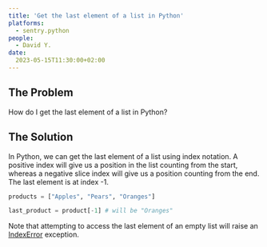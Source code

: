 ```yaml
---
title: 'Get the last element of a list in Python'
platforms: 
  - sentry.python
people: 
  - David Y.
date: 
  2023-05-15T11:30:00+02:00
---
```


## The Problem

How do I get the last element of a list in Python?

## The Solution

In Python, we can get the last element of a list using index notation. A positive index will give us a position in the list counting from the start, whereas a negative slice index will give us a position counting from the end. The last element is at index -1.

```python
products = ["Apples", "Pears", "Oranges"]

last_product = product[-1] # will be "Oranges"
```

Note that attempting to access the last element of an empty list will raise an [IndexError](https://docs.python.org/3/library/exceptions.html#IndexError) exception.

